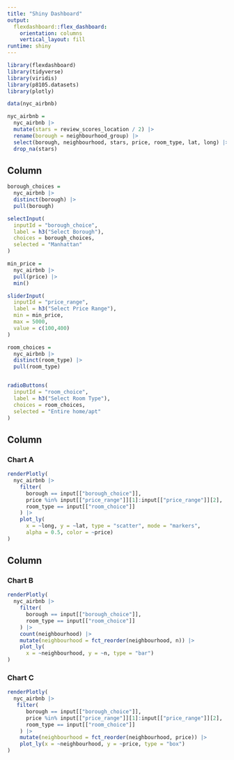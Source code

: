 ```yaml
---
title: "Shiny Dashboard"
output: 
  flexdashboard::flex_dashboard:
    orientation: columns
    vertical_layout: fill
runtime: shiny
---
```


```r
library(flexdashboard)
library(tidyverse)
library(viridis)
library(p8105.datasets)
library(plotly)
```

```r
data(nyc_airbnb)

nyc_airbnb = 
  nyc_airbnb |>
  mutate(stars = review_scores_location / 2) |>
  rename(borough = neighbourhood_group) |>
  select(borough, neighbourhood, stars, price, room_type, lat, long) |>
  drop_na(stars) 
```

Column {.sidebar}
-----------------------------------------------------------------------

```r
borough_choices = 
  nyc_airbnb |>
  distinct(borough) |>
  pull(borough)

selectInput(
  inputId = "borough_choice",
  label = h3("Select Borough"),
  choices = borough_choices,
  selected = "Manhattan"
)
```


```r
min_price = 
  nyc_airbnb |>
  pull(price) |>
  min()

sliderInput(
  inputId = "price_range",
  label = h3("Select Price Range"),
  min = min_price,
  max = 5000,
  value = c(100,400)
)
```


```r
room_choices = 
  nyc_airbnb |>
  distinct(room_type) |>
  pull(room_type)


radioButtons(
  inputId = "room_choice",
  label = h3("Select Room Type"),
  choices = room_choices, 
  selected = "Entire home/apt"
)
```


Column {data-width=650}
-----------------------------------------------------------------------

### Chart A

```r
renderPlotly(
  nyc_airbnb |>
    filter(
      borough == input[["borough_choice"]],
      price %in% input[["price_range"]][1]:input[["price_range"]][2],
      room_type == input[["room_choice"]]
    ) |>
    plot_ly(
      x = ~long, y = ~lat, type = "scatter", mode = "markers", 
      alpha = 0.5, color = ~price)
)
```

Column {data-width=350}
-----------------------------------------------------------------------

### Chart B

```r
renderPlotly(
  nyc_airbnb |>
    filter(
      borough == input[["borough_choice"]],
      room_type == input[["room_choice"]]
    ) |>
    count(neighbourhood) |>
    mutate(neighbourhood = fct_reorder(neighbourhood, n)) |>
    plot_ly(
      x = ~neighbourhood, y = ~n, type = "bar")
)
```

### Chart C

```r
renderPlotly(
  nyc_airbnb |>
   filter(
      borough == input[["borough_choice"]],
      price %in% input[["price_range"]][1]:input[["price_range"]][2],
      room_type == input[["room_choice"]]
    ) |>
    mutate(neighbourhood = fct_reorder(neighbourhood, price)) |>
    plot_ly(x = ~neighbourhood, y = ~price, type = "box")
)
```

